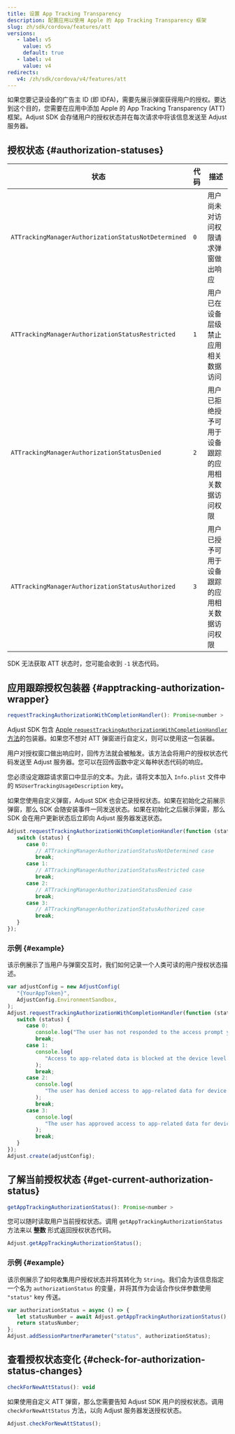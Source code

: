 ```yaml
---
title: 设置 App Tracking Transparency
description: 配置应用以使用 Apple 的 App Tracking Transparency 框架
slug: zh/sdk/cordova/features/att
versions:
   - label: v5
     value: v5
     default: true
   - label: v4
     value: v4
redirects:
   v4: /zh/sdk/cordova/v4/features/att
---
```


如果您要记录设备的广告主 ID \(即 IDFA\)，需要先展示弹窗获得用户的授权。要达到这个目的，您需要在应用中添加 Apple 的 App Tracking Transparency \(ATT\) 框架。Adjust SDK 会存储用户的授权状态并在每次请求中将该信息发送至 Adjust 服务器。

## 授权状态 {#authorization-statuses}

| 状态                                                | 代码 | 描述                                               |
| --------------------------------------------------- | ---- | -------------------------------------------------- |
| `ATTrackingManagerAuthorizationStatusNotDetermined` | `0`  | 用户尚未对访问权限请求弹窗做出响应                 |
| `ATTrackingManagerAuthorizationStatusRestricted`    | `1`  | 用户已在设备层级禁止应用相关数据访问               |
| `ATTrackingManagerAuthorizationStatusDenied`        | `2`  | 用户已拒绝授予可用于设备跟踪的应用相关数据访问权限 |
| `ATTrackingManagerAuthorizationStatusAuthorized`    | `3`  | 用户已授予可用于设备跟踪的应用相关数据访问权限     |

<Callout type="note">

SDK 无法获取 ATT 状态时，您可能会收到 `-1` 状态代码。

</Callout>

## 应用跟踪授权包装器 {#apptracking-authorization-wrapper}

<CodeBlock title="方法签名">

```js
requestTrackingAuthorizationWithCompletionHandler(): Promise<number >
```

</CodeBlock>

Adjust SDK 包含 [Apple `requestTrackingAuthorizationWithCompletionHandler` 方法](https://developer.apple.com/documentation/apptrackingtransparency/attrackingmanager/3547037-requesttrackingauthorizationwith)的包装器。如果您不想对 ATT 弹窗进行自定义，则可以使用这一包装器。

用户对授权窗口做出响应时，回传方法就会被触发。该方法会将用户的授权状态代码发送至 Adjust 服务器。您可以在回传函数中定义每种状态代码的响应。

您必须设定跟踪请求窗口中显示的文本。为此，请将文本加入 `Info.plist` 文件中的 `NSUserTrackingUsageDescription` key。

<Callout type="tip">

如果您使用自定义弹窗，Adjust SDK 也会记录授权状态。如果在初始化之前展示弹窗，那么 SDK 会随安装事件一同发送状态。如果在初始化之后展示弹窗，那么 SDK 会在用户更新状态后立即向 Adjust 服务器发送状态。

</Callout>

```js
Adjust.requestTrackingAuthorizationWithCompletionHandler(function (status) {
   switch (status) {
      case 0:
         // ATTrackingManagerAuthorizationStatusNotDetermined case
         break;
      case 1:
         // ATTrackingManagerAuthorizationStatusRestricted case
         break;
      case 2:
         // ATTrackingManagerAuthorizationStatusDenied case
         break;
      case 3:
         // ATTrackingManagerAuthorizationStatusAuthorized case
         break;
   }
});
```

### 示例 {#example}

该示例展示了当用户与弹窗交互时，我们如何记录一个人类可读的用户授权状态描述。

<CodeBlock title="index.js">

```js
var adjustConfig = new AdjustConfig(
   "{YourAppToken}",
   AdjustConfig.EnvironmentSandbox,
);
Adjust.requestTrackingAuthorizationWithCompletionHandler(function (status) {
   switch (status) {
      case 0:
         console.log("The user has not responded to the access prompt yet.");
         break;
      case 1:
         console.log(
            "Access to app-related data is blocked at the device level.",
         );
         break;
      case 2:
         console.log(
            "The user has denied access to app-related data for device tracking.",
         );
         break;
      case 3:
         console.log(
            "The user has approved access to app-related data for device tracking.",
         );
         break;
   }
});
Adjust.create(adjustConfig);
```

</CodeBlock>

## 了解当前授权状态 {#get-current-authorization-status}

<CodeBlock title="方法签名">

```js
getAppTrackingAuthorizationStatus(): Promise<number >
```

</CodeBlock>

您可以随时读取用户当前授权状态。调用 `getAppTrackingAuthorizationStatus` 方法来以 **整数** 形式返回授权状态代码。

```js
Adjust.getAppTrackingAuthorizationStatus();
```

### 示例 {#example}

该示例展示了如何收集用户授权状态并将其转化为 `String`。我们会为该信息指定一个名为 `authorizationStatus` 的变量，并将其作为会话合作伙伴参数使用 `"status"` key 传送。

```js
var authorizationStatus = async () => {
   let statusNumber = await Adjust.getAppTrackingAuthorizationStatus();
   return statusNumber;
};
Adjust.addSessionPartnerParameter("status", authorizationStatus);
```

## 查看授权状态变化 {#check-for-authorization-status-changes}

<CodeBlock title="方法签名">

```js
checkForNewAttStatus(): void
```

</CodeBlock>

如果使用自定义 ATT 弹窗，那么您需要告知 Adjust SDK 用户的授权状态。调用 `checkForNewAttStatus` 方法，以向 Adjust 服务器发送授权状态。

```js
Adjust.checkForNewAttStatus();
```
